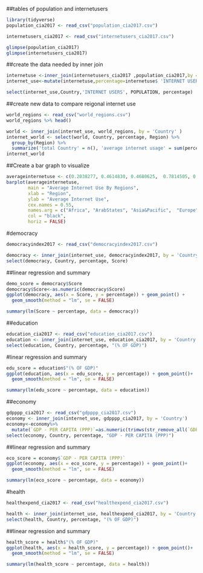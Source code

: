 
##tables of population and internetusers
```r
library(tidyverse)
population_cia2017 <- read_csv("population_cia2017.csv")

internetusers_cia2017 <- read_csv("internetusers_cia2017.csv")

glimpse(population_cia2017)
glimpse(internetusers_cia2017) 
```
##create the data needed by inner join 
```r
internetuse <-inner_join(internetusers_cia2017 ,population_cia2017,by = "Country")
internet_use<-mutate(internetuse,percentage=internetuse$ 'INTERNET USERS' / internetuse $ POPULATION)

select(internet_use,Country,'INTERNET USERS', POPULATION, percentage)
```
##create new data to compare reigonal internet use
```r
world_regions <- read_csv("world_regions.csv")
world_regions %>% head()

world <- inner_join(internet_use, world_regions, by = 'Country' )
internet_world <- select(world, Country, percentage, Region) %>%
  group_by(Region) %>%
  summarize('total Country' = n(), 'average internet usage' = sum(percentage / n()))
internet_world 
```

##Create a bar graph to visualize
```r
averageinternetuse <- c(0.2038277, 0.4614830, 0.4680625,  0.7814505, 0.8590582 ,0.5383413)
barplot(averageinternetuse, 
        main = "Average Internet Use By Regions", 
        xlab = "Region", 
        ylab = "Average Internet Use", 
        cex.names = 0.55,
        names.arg = c("Africa", "ArabStates", "Asia&Pacific",  "Europe", "NorthAmerica", "South/LatinAmerica"), 
        col = "black", 
        horiz = FALSE)
```
#democracy
```r
democracyindex2017 <- read_csv("democracyindex2017.csv")

democracy <- inner_join(internet_use, democracyindex2017, by = 'Country')
select(democracy, Country, percentage, Score)

```
##linear regression and summary
```r
demo_score = democracy$Score
democracy$Score<-as.numeric(democracy$Score) 
ggplot(democracy, aes(x = Score, y = percentage)) + geom_point() +
  geom_smooth(method = "lm", se = FALSE)
```

```r
summary(lm(Score ~ percentage, data = democracy))
```

##education
```r
education_cia2017 <- read_csv("education_cia2017.csv")
education <- inner_join(internet_use, education_cia2017, by = 'Country')
select(education, Country, percentage, "(% OF GDP)")
```

#linear regression and summary
```r
edu_score = education$"(% OF GDP)"
ggplot(education, aes(x = edu_score, y = percentage)) + geom_point()+
  geom_smooth(method = "lm", se = FALSE)
```
```r
summary(lm(edu_score ~ percentage, data = education))
```
##economy
```r
gdpppp_cia2017 <- read_csv("gdpppp_cia2017.csv")
economy <- inner_join(internet_use, gdpppp_cia2017, by = 'Country')
economy<-economy%>%
  mutate(`GDP - PER CAPITA (PPP)`=as.numeric(trimws(str_remove_all(`GDP - PER CAPITA (PPP)`,"\\$|\\,"))))
select(economy, Country, percentage, "GDP - PER CAPITA (PPP)")

```
##linear regression and summary
```r
eco_score = economy$`GDP - PER CAPITA (PPP)`
ggplot(economy, aes(x = eco_score, y = percentage)) + geom_point()+
  geom_smooth(method = "lm", se = FALSE)
```

```r
summary(lm(eco_score ~ percentage, data = economy))
```
#health
```r
healthexpend_cia2017 <- read_csv("healthexpend_cia2017.csv")

health <- inner_join(internet_use, healthexpend_cia2017, by = 'Country')
select(health, Country, percentage, "(% OF GDP)") 

```

##linear regression and summary
```r
health_score = health$"(% OF GDP)"
ggplot(health, aes(x = health_score, y = percentage)) + geom_point()+
  geom_smooth(method = "lm", se = FALSE)
```

```r
summary(lm(health_score ~ percentage, data = health))
```


